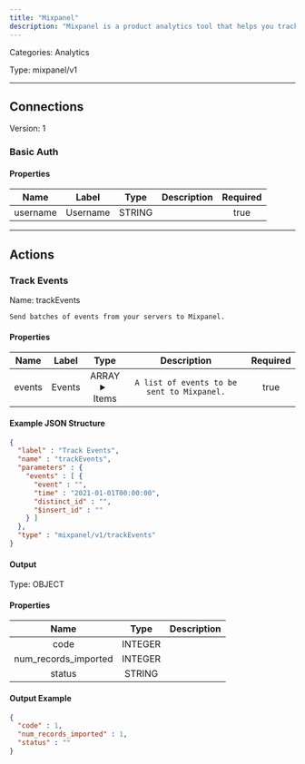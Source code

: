 ```yaml
---
title: "Mixpanel"
description: "Mixpanel is a product analytics tool that helps you track user interactions and behaviors in your app or website to make data-driven decisions."
---
```



Categories: Analytics


Type: mixpanel/v1

<hr />



## Connections

Version: 1


### Basic Auth

#### Properties

|      Name       |      Label     |     Type     |     Description     | Required |
|:---------------:|:--------------:|:------------:|:-------------------:|:--------:|
| username | Username | STRING |  | true |





<hr />



## Actions


### Track Events
Name: trackEvents

`Send batches of events from your servers to Mixpanel.`

#### Properties

|      Name       |      Label     |     Type     |     Description     | Required |
|:---------------:|:--------------:|:------------:|:-------------------:|:--------:|
| events | Events | ARRAY <details> <summary> Items </summary> [&#123;STRING\(event), DATE_TIME\(time), STRING\(distinct_id), STRING\($insert_id)&#125;] </details> | `A list of events to be sent to Mixpanel.` | true |

#### Example JSON Structure
```json
{
  "label" : "Track Events",
  "name" : "trackEvents",
  "parameters" : {
    "events" : [ {
      "event" : "",
      "time" : "2021-01-01T00:00:00",
      "distinct_id" : "",
      "$insert_id" : ""
    } ]
  },
  "type" : "mixpanel/v1/trackEvents"
}
```

#### Output



Type: OBJECT


#### Properties

|     Name     |     Type     |     Description     |
|:------------:|:------------:|:-------------------:|
| code | INTEGER |  |
| num_records_imported | INTEGER |  |
| status | STRING |  |




#### Output Example
```json
{
  "code" : 1,
  "num_records_imported" : 1,
  "status" : ""
}
```




